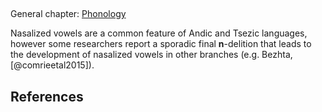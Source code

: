 ## {-}

General chapter: [Phonology](phonology.html)

Nasalized vowels are a common feature of Andic and Tsezic languages, however some researchers report a sporadic final **n**-delition that leads to the development of nasalized vowels in other branches (e.g. Bezhta, [@comrieetal2015]).

## References {-}
